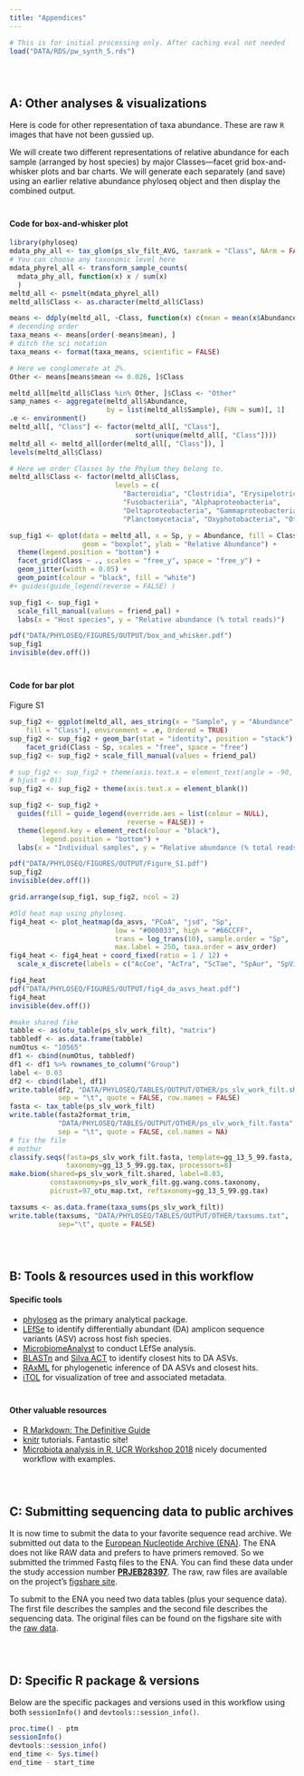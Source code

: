 ```yaml
---
title: "Appendices"
---
```


```r
# This is for initial processing only. After caching eval not needed
load("DATA/RDS/pw_synth_5.rds")
```
<div style="padding-top: 2em"></div>
## A: Other analyses & visualizations

Here is code for other representation of taxa abundance. These are raw `R` images that have not been gussied up.

We will create two different representations of relative abundance for each sample (arranged by host species) by major Classes---facet grid box-and-whisker plots and bar charts. We will generate each separately (and save) using an earlier  relative abundance phyloseq object and then display the combined output.

<div style="padding-top: 0.5em"></div>
#### Code for box-and-whisker plot

```r
library(phyloseq)
mdata_phy_all <- tax_glom(ps_slv_filt_AVG, taxrank = "Class", NArm = FALSE)
# You can choose any taxonomic level here
mdata_phyrel_all <- transform_sample_counts(
  mdata_phy_all, function(x) x / sum(x)
  )
meltd_all <- psmelt(mdata_phyrel_all)
meltd_all$Class <- as.character(meltd_all$Class)

means <- ddply(meltd_all, ~Class, function(x) c(mean = mean(x$Abundance)))
# decending order
taxa_means <- means[order(-means$mean), ]
# ditch the sci notation
taxa_means <- format(taxa_means, scientific = FALSE)

# Here we conglomerate at 2%.
Other <- means[means$mean <= 0.026, ]$Class

meltd_all[meltd_all$Class %in% Other, ]$Class <- "Other"
samp_names <- aggregate(meltd_all$Abundance,
                        by = list(meltd_all$Sample), FUN = sum)[, 1]
.e <- environment()
meltd_all[, "Class"] <- factor(meltd_all[, "Class"],
                               sort(unique(meltd_all[, "Class"])))
meltd_all <- meltd_all[order(meltd_all[, "Class"]), ]
levels(meltd_all$Class)

# Here we order Classes by the Phylum they belong to.
meltd_all$Class <- factor(meltd_all$Class,
                          levels = c(
                            "Bacteroidia", "Clostridia", "Erysipelotrichia",
                            "Fusobacteriia", "Alphaproteobacteria",
                            "Deltaproteobacteria", "Gammaproteobacteria",
                            "Planctomycetacia", "Oxyphotobacteria", "Other"))

sup_fig1 <- qplot(data = meltd_all, x = Sp, y = Abundance, fill = Class,
                  geom = "boxplot", ylab = "Relative Abundance") +
  theme(legend.position = "bottom") +
  facet_grid(Class ~ ., scales = "free_y", space = "free_y") +
  geom_jitter(width = 0.05) +
  geom_point(colour = "black", fill = "white")
#+ guides(guide_legend(reverse = FALSE) )

sup_fig1 <- sup_fig1 +
  scale_fill_manual(values = friend_pal) +
  labs(x = "Host species", y = "Relative abundance (% total reads)")

pdf("DATA/PHYLOSEQ/FIGURES/OUTPUT/box_and_whisker.pdf")
sup_fig1
invisible(dev.off())
```

<div style="padding-top: 0.5em"></div>
#### Code for bar plot

<span class="paper">Figure S1</span>


```r
sup_fig2 <- ggplot(meltd_all, aes_string(x = "Sample", y = "Abundance",
    fill = "Class"), environment = .e, Ordered = TRUE)
sup_fig2 <- sup_fig2 + geom_bar(stat = "identity", position = "stack") +
    facet_grid(Class ~ Sp, scales = "free", space = "free")
sup_fig2 <- sup_fig2 + scale_fill_manual(values = friend_pal)

# sup_fig2 <- sup_fig2 + theme(axis.text.x = element_text(angle = -90,
# hjust = 0))
sup_fig2 <- sup_fig2 + theme(axis.text.x = element_blank())

sup_fig2 <- sup_fig2 +
  guides(fill = guide_legend(override.aes = list(colour = NULL),
                             reverse = FALSE)) +
  theme(legend.key = element_rect(colour = "black"),
        legend.position = "bottom") +
  labs(x = "Individual samples", y = "Relative abundance (% total reads)")

pdf("DATA/PHYLOSEQ/FIGURES/OUTPUT/Figure_S1.pdf")
sup_fig2
invisible(dev.off())
```


```r
grid.arrange(sup_fig1, sup_fig2, ncol = 2)
```


```r
#Old heat map using phyloseq.
fig4_heat <- plot_heatmap(da_asvs, "PCoA", "jsd", "Sp",
                          low = "#000033", high = "#66CCFF",
                          trans = log_trans(10), sample.order = "Sp",
                          max.label = 250, taxa.order = asv_order)
fig4_heat <- fig4_heat + coord_fixed(ratio = 1 / 12) +
  scale_x_discrete(labels = c("AcCoe", "AcTra", "ScTae", "SpAur", "SpVir"))

fig4_heat
pdf("DATA/PHYLOSEQ/FIGURES/OUTPUT/fig4_da_asvs_heat.pdf")
fig4_heat
invisible(dev.off())
```


```r
#make shared fike
tabble <- as(otu_table(ps_slv_work_filt), "matrix")
tabbledf <- as.data.frame(tabble)
numOtus <- "10565"
df1 <- cbind(numOtus, tabbledf)
df1 <- df1 %>% rownames_to_column("Group")
label <- 0.03
df2 <- cbind(label, df1)
write.table(df2, "DATA/PHYLOSEQ/TABLES/OUTPUT/OTHER/ps_slv_work_filt.shared",
            sep = "\t", quote = FALSE, row.names = FALSE)
fasta <- tax_table(ps_slv_work_filt)
write.table(fasta2format_trim,
            "DATA/PHYLOSEQ/TABLES/OUTPUT/OTHER/ps_slv_work_filt.fasta",
            sep = "\t", quote = FALSE, col.names = NA)
# fix the file
# mothur
classify.seqs(fasta=ps_slv_work_filt.fasta, template=gg_13_5_99.fasta,
              taxonomy=gg_13_5_99.gg.tax, processors=8)
make.biom(shared=ps_slv_work_filt.shared, label=0.03,
          constaxonomy=ps_slv_work_filt.gg.wang.cons.taxonomy,
          picrust=97_otu_map.txt, reftaxonomy=gg_13_5_99.gg.tax)

taxsums <- as.data.frame(taxa_sums(ps_slv_work_filt))
write.table(taxsums, "DATA/PHYLOSEQ/TABLES/OUTPUT/OTHER/taxsums.txt",
            sep="\t", quote = FALSE)
```

<div style="padding-top: 2em"></div>
## B: Tools & resources used in this workflow

#### Specific tools

* [phyloseq](https://joey711.github.io/phyloseq/){target="_blank"} as the primary analytical package.
* [LEfSe](https://dx.doi.org/10.1038%2Fnmeth.2658){target="_blank"} to identify differentially abundant (DA) amplicon sequence variants (ASV) across host fish species.
* [MicrobiomeAnalyst](http://www.microbiomeanalyst.ca/){target="_blank"}  to conduct LEfSe analysis.
* [BLASTn](https://blast.ncbi.nlm.nih.gov/Blast.cgi){target="_blank"} and [Silva ACT](https://www.arb-silva.de/aligner/){target="_blank"} to identify closest hits to DA ASVs.
* [RAxML](https://sco.h-its.org/exelixis/web/software/raxml/){target="_blank"} for phylogenetic inference of DA ASVs and closest hits.
* [iTOL](https://itol.embl.de/){target="_blank"} for visualization of tree and associated metadata.

<div style="padding-top: 0.5em"></div>
#### Other valuable resources

* [R Markdown: The Definitive Guide](https://bookdown.org/yihui/rmarkdown/){target="_blank"}
* [knitr](http://yihui.name/knitr/){target="_blank"} tutorials. Fantastic site!
* [Microbiota analysis in R, UCR Workshop 2018](https://rpubs.com/maddieSC/R_SOP_UCR_Jan_2018){target="_blank"} nicely documented workflow with examples.

<div style="padding-top: 2em"></div>
## C: Submitting sequencing data to public archives

It is now time to submit the data to your favorite sequence read archive. We submitted out data to the [European Nucleotide Archive (ENA)](https://www.ebi.ac.uk/ena){target="blank"}. The ENA does not like RAW data and prefers to have primers removed. So we submitted the trimmed Fastq files to the ENA. You can find these data under the study accession number [**PRJEB28397**](https://www.ebi.ac.uk/ena/browser/view/PRJEB28397){target="blank"}. The raw, raw files are available on the project's [figshare site](https://doi.org/10.6084/m9.figshare.6875522){target="blank"}.

To submit to the ENA you need two data tables (plus your sequence data). The first file describes the samples and the second file describes the sequencing data. The original files can be found on the figshare site with the [raw data](https://doi.org/10.6084/m9.figshare.6875522){target="_blank"}.

<div style="padding-top: 2em"></div>
## D: Specific R package & versions

Below are the specific packages and versions used in this workflow using both `sessionInfo()` and `devtools::session_info()`.

```r
proc.time() - ptm
sessionInfo()
devtools::session_info()
end_time <- Sys.time()
end_time - start_time
```
